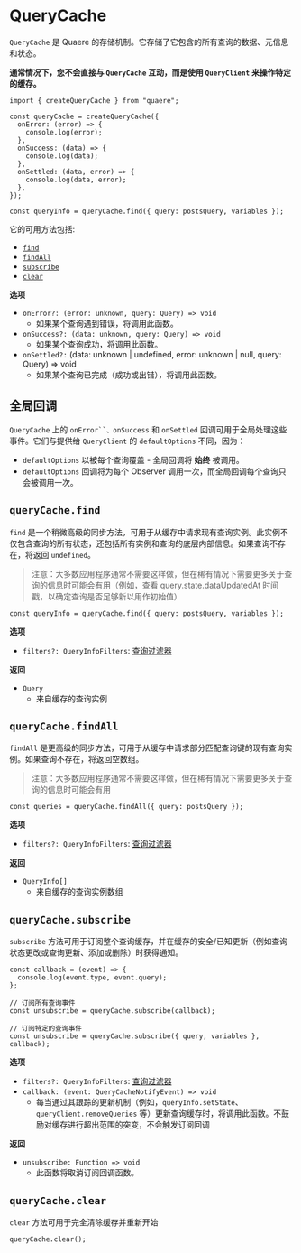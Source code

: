 # QueryCache

`QueryCache` 是 Quaere 的存储机制。它存储了它包含的所有查询的数据、元信息和状态。

**通常情况下，您不会直接与 `QueryCache` 互动，而是使用 `QueryClient` 来操作特定的缓存。**

```tsx
import { createQueryCache } from "quaere";

const queryCache = createQueryCache({
  onError: (error) => {
    console.log(error);
  },
  onSuccess: (data) => {
    console.log(data);
  },
  onSettled: (data, error) => {
    console.log(data, error);
  },
});

const queryInfo = queryCache.find({ query: postsQuery, variables });
```

它的可用方法包括:

- [`find`](#querycachefind)
- [`findAll`](#querycachefindall)
- [`subscribe`](#querycachesubscribe)
- [`clear`](#querycacheclear)

**选项**

- `onError?: (error: unknown, query: Query) => void`
  - 如果某个查询遇到错误，将调用此函数。
- `onSuccess?: (data: unknown, query: Query) => void`
  - 如果某个查询成功，将调用此函数。
- `onSettled?:` (data: unknown | undefined, error: unknown | null, query: Query) => void
  - 如果某个查询已完成（成功或出错），将调用此函数。

## 全局回调

`QueryCache` 上的 ` onError``、onSuccess ` 和 `onSettled` 回调可用于全局处理这些事件。它们与提供给 `QueryClient` 的 `defaultOptions` 不同，因为：

- `defaultOptions` 以被每个查询覆盖 - 全局回调将 **始终** 被调用。
- `defaultOptions` 回调将为每个 Observer 调用一次，而全局回调每个查询只会被调用一次。

## `queryCache.find`

`find` 是一个稍微高级的同步方法，可用于从缓存中请求现有查询实例。此实例不仅包含查询的所有状态，还包括所有实例和查询的底层内部信息。如果查询不存在，将返回 `undefined`。

> 注意：大多数应用程序通常不需要这样做，但在稀有情况下需要更多关于查询的信息时可能会有用（例如，查看 query.state.dataUpdatedAt 时间戳，以确定查询是否足够新以用作初始值）

```tsx
const queryInfo = queryCache.find({ query: postsQuery, variables });
```

**选项**

- `filters?: QueryInfoFilters`: [查询过滤器](/docs/filters#queryinfo-filters)

**返回**

- `Query`
  - 来自缓存的查询实例

## `queryCache.findAll`

`findAll` 是更高级的同步方法，可用于从缓存中请求部分匹配查询键的现有查询实例。如果查询不存在，将返回空数组。

> 注意：大多数应用程序通常不需要这样做，但在稀有情况下需要更多关于查询的信息时可能会有用

```tsx
const queries = queryCache.findAll({ query: postsQuery });
```

**选项**

- `filters?: QueryInfoFilters`: [查询过滤器](/docs/filters#queryinfo-filters)

**返回**

- `QueryInfo[]`
  - 来自缓存的查询实例数组

## `queryCache.subscribe`

`subscribe` 方法可用于订阅整个查询缓存，并在缓存的安全/已知更新（例如查询状态更改或查询更新、添加或删除）时获得通知。

```tsx
const callback = (event) => {
  console.log(event.type, event.query);
};

// 订阅所有查询事件
const unsubscribe = queryCache.subscribe(callback);

// 订阅特定的查询事件
const unsubscribe = queryCache.subscribe({ query, variables }, callback);
```

**选项**

- `filters?: QueryInfoFilters`: [查询过滤器](/docs/filters#queryinfo-filters)
- `callback: (event: QueryCacheNotifyEvent) => void`
  - 每当通过其跟踪的更新机制（例如，`queryInfo.setState`、`queryClient.removeQueries` 等）更新查询缓存时，将调用此函数。不鼓励对缓存进行超出范围的突变，不会触发订阅回调

**返回**

- `unsubscribe: Function => void`
  - 此函数将取消订阅回调函数。

## `queryCache.clear`

`clear` 方法可用于完全清除缓存并重新开始

```tsx
queryCache.clear();
```
